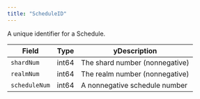---
title: "ScheduleID"
---


A unique identifier for a Schedule.

| Field         | Type  | yDescription                   |
| ------------- | ----- | ------------------------------ |
| `shardNum`    | int64 | The shard number (nonnegative) |
| `realmNum`    | int64 | The realm number (nonnegative) |
| `scheduleNum` | int64 | A nonnegative schedule number  |

